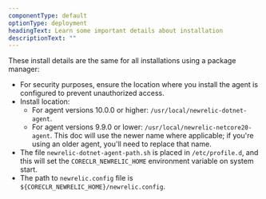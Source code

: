 ```yaml
---
componentType: default
optionType: deployment
headingText: Learn some important details about installation
descriptionText: ""  
---
```


These install details are the same for all installations using a package manager:

* For security purposes, ensure the location where you install the agent is configured to prevent unauthorized access.
* Install location:
  * For agent versions 10.0.0 or higher: `/usr/local/newrelic-dotnet-agent`.
  * For agent versions 9.9.0 or lower: `/usr/local/newrelic-netcore20-agent`.
    <Callout variant="important">
      This doc will use the newer name where applicable; if you're using an older agent, you'll need to replace that name.
    </Callout>
* The file `newrelic-dotnet-agent-path.sh` is placed in `/etc/profile.d`, and this will set the `CORECLR_NEWRELIC_HOME` environment variable on system start.
* The path to `newrelic.config` file is `${CORECLR_NEWRELIC_HOME}/newrelic.config`.
